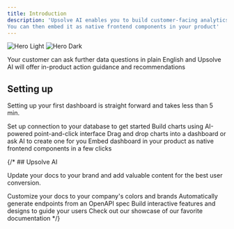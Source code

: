 ```yaml
---
title: Introduction
description: 'Upsolve AI enables you to build customer-facing analytics via generative AI or point and click interface.  
You can then embed it as native frontend components in your product'
---
```


<img
  className="block dark:hidden"
  src="/images/hero-light.svg"
  alt="Hero Light"
/>
<img
  className="hidden dark:block"
  src="/images/hero-dark.svg"
  alt="Hero Dark"
/>

Your customer can ask further data questions in plain English and Upsolve AI will offer in-product action guidance and recommendations

## Setting up

Setting up your first dashboard is straight forward and takes less than 5 min. 

<CardGroup cols={2}>
  <Card
    title="1. Connect Your Data Sources"
    icon="database"
    href="/data-connection/data-connection"
  >
    Set up connection to your database to get started
  </Card>
  <Card
    title="2. Build Charts"
    icon="chart-simple"
    href="/charts/create-chart"
  >
    Build charts using AI-powered point-and-click interface
  </Card>
  <Card
    title="3. Create Dashboard"
    icon="chart-tree-map"
    href="/dashboards/create-dashboard"
  >
    Drag and drop charts into a dashboard or ask AI to create one for you
  </Card>
  <Card
    title="4. Deploy Dashboard as Frontend Component"
    icon="arrow-right-to-bracket"
    href="/deploy-dashboards/overview"
  >
    Embed dashboard in your product as native frontend components in a few clicks
  </Card>
</CardGroup>

{/* ## Upsolve AI

Update your docs to your brand and add valuable content for the best user conversion.

<CardGroup cols={2}>
  <Card
    title="Customize Style"
    icon="palette"
    href="https://mintlify.com/docs/settings/global"
  >
    Customize your docs to your company's colors and brands
  </Card>
  <Card
    title="Reference APIs"
    icon="code"
    href="https://mintlify.com/docs/api-playground/openapi"
  >
    Automatically generate endpoints from an OpenAPI spec
  </Card>
  <Card
    title="Add Components"
    icon="screwdriver-wrench"
    href="https://mintlify.com/docs/components/accordion"
  >
    Build interactive features and designs to guide your users
  </Card>
  <Card
    title="Get Inspiration"
    icon="stars"
    href="https://mintlify.com/showcase"
  >
    Check out our showcase of our favorite documentation
  </Card>
</CardGroup> */}
